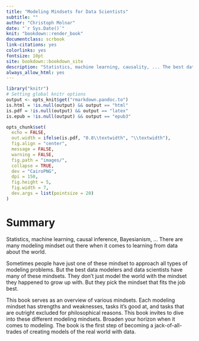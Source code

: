 ```yaml
---
title: "Modeling Mindsets for Data Scientists"
subtitle: ""
author: "Christoph Molnar"
date: "`r Sys.Date()`"
knit: "bookdown::render_book"
documentclass: scrbook
link-citations: yes
colorlinks: yes
fontsize: 10pt
site: bookdown::bookdown_site
description: "Statistics, machine learning, causality, ... The best data scientists don't mindlessly follow just one approach. The best data scientists have all modeling mindsets at their disposal -- and use the right tool for the right job."
always_allow_html: yes
---
```


```r
library("knitr")
# Setting global knitr options
output <- opts_knit$get("rmarkdown.pandoc.to")
is.html = !is.null(output) && output == "html"
is.pdf = !is.null(output) && output == "latex"
is.epub = !is.null(output) && output == "epub3" 

opts_chunk$set(
  echo = FALSE,
  out.width = ifelse(is.pdf, "0.8\\textwidth", "\\textwidth"),
  fig.align = "center",
  message = FALSE,
  warning = FALSE,
  fig.path = "images/", 
  collapse = TRUE,
  dev = "CairoPNG",
  dpi = 150, 
  fig.height = 5, 
  fig.width = 7,
  dev.args = list(pointsize = 20)
)


```



# Summary {-}

Statistics, machine learning, causal inference, Bayesianism, ...
There are many modeling mindset out there when it comes to learning from data about the world.

Sometimes people have just one of these mindset to approach all types of modeling problems.
But the best data modelers and data scientists have many of these mindsets.
They don't just model the world with the mindset they happened to grow up with.
But they pick the mindset that fits the job best.

This book serves as an overview of various mindsets.
Each modeling mindset has strengths and weaknesses, tasks it's good at, and tasks that are outright excluded for philosophical reasons.
This book invites to dive into these different modeling mindsets.
Broaden your horizon when it comes to modeling.
The book is the first step of becoming a jack-of-all-trades of creating models of the real world with data.

